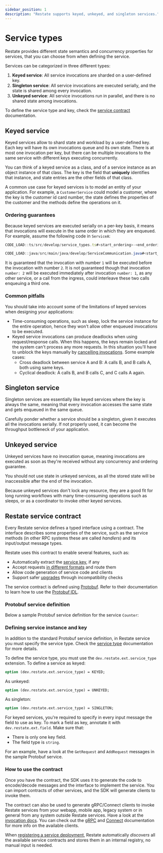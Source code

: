 ```yaml
---
sidebar_position: 1
description: "Restate supports keyed, unkeyed, and singleton services."
---
```



# Service types

Restate provides different state semantics and concurrency properties for services, that you can choose from when defining the service.

Services can be categorized in three different types:

1. **Keyed service**: All service invocations are sharded on a user-defined key.
2. **Singleton service**: All service invocations are executed serially, and the state is shared among every invocation.
3. **Unkeyed service**: All service invocations run in parallel, and there is no shared state among invocations.

To define the service type and key, check the [service contract](#restate-service-contract) documentation.

## Keyed service

Keyed services allow to shard state and workload by a user-defined key. Each key will have its own invocations queue and its own state. There is at most one invocation per key, but there can be multiple invocations to the same service with different keys executing concurrently.

You can think of a keyed service as a class, and of a service instance as an object instance of that class. The key is the field that **uniquely** identifies that instance, and state entries are the other fields of that class.

A common use case for keyed services is to model an entity of your application. For example, a `CustomerService` could model a customer, where the key is the customer id card number, the state defines the properties of the customer and the methods define the operations on it. 

### Ordering guarantees

Because keyed services are executed serially on a per-key basis, it means that invocations will execute in the same order in which they are enqueued. For example, assume the following code in `ServiceA`:

<Tabs groupId="sdk" queryString>
<TabItem value="ts" label="TypeScript">

```typescript
CODE_LOAD::ts/src/develop/service_types.ts#<start_ordering>-<end_ordering>
```

</TabItem>
<TabItem value="java" label="Java">

```java
CODE_LOAD::java/src/main/java/develop/ServiceCommunication.java#<start_ordering>-<end_ordering>
```

</TabItem>
</Tabs>

It is guaranteed that the invocation with number `1` will be executed before the invocation with number `2`. It is not guaranteed though that invocation `number: 2` will be executed immediately after invocation `number: 1`, as any other service, or a call from the ingress, could interleave these two calls enqueuing a third one.

### Common pitfalls

You should take into account some of the limitations of keyed services when designing your applications:

* Time-consuming operations, such as sleep, lock the service instance for the entire operation, hence they won't allow other enqueued invocations to be executed.
* Keyed service invocations can produce deadlocks when using request/response calls. When this happens, the keys remain locked and the system can't process any more requests. In this situation you'll have to unblock the keys manually by [cancelling invocations](/operate/invocation#cancel-an-invocation). Some example cases:
  * Cross deadlock between service A and B: A calls B, and B calls A, both using same keys.
  * Cyclical deadlock: A calls B, and B calls C, and C calls A again.

## Singleton service

Singleton services are essentially like keyed services where the key is always the same, meaning that every invocation accesses the same state and gets enqueued in the same queue.

<Admonition type="warning">
Carefully ponder whether a service should be a singleton, given it executes all the invocations serially. If not properly used, it can become the throughput bottleneck of your application.
</Admonition>

## Unkeyed service

Unkeyed services have no invocation queue, meaning invocations are executed as soon as they're received without any concurrency and ordering guarantee.

You should not use state in unkeyed services, as all the stored state will be inaccessible after the end of the invocation.

Because unkeyed services don't lock any resource, they are a good fit for long running workflows with many time-consuming operations such as sleeps, or as a coordinator to invoke other keyed services.

## Restate service contract

Every Restate service defines a typed interface using a contract. The interface describes some properties of the service, such as the service methods (in other RPC systems these are called _handlers_) and its input/output message types.

Restate uses this contract to enable several features, such as:

* Automatically extract the [service key](#defining-service-instance-and-key), if any
* Accept requests [in different formats](/operate/invocation) and route them
* Allow code generation of service code and clients
* Support safer [upgrades](/operate/versioning) through incompatibility checks

The service contract is defined using [Protobuf](https://protobuf.dev/programming-guides/proto3/#services). Refer to their documentation to learn how to use the [Protobuf IDL](https://protobuf.dev/programming-guides/proto3).

### Protobuf service definition

Below a sample Protobuf service definition for the service `Counter`:

### Defining service instance and key

In addition to the standard Protobuf service definition, in Restate service you must specify the service type. Check the [service type](/develop/service_type) documentation for more details.

To define the service type, you must use the `dev.restate.ext.service_type` extension. To define a service as keyed:

```protobuf
option (dev.restate.ext.service_type) = KEYED;
```

As unkeyed:

```protobuf
option (dev.restate.ext.service_type) = UNKEYED;
```

As singleton:

```protobuf
option (dev.restate.ext.service_type) = SINGLETON;
```

For keyed services, you're required to specify in every input message the field to use as key. To mark a field as key, annotate it with `dev.restate.ext.field`. Make sure that:

* There is only one key field.
* The field type is `string`.

For an example, have a look at the `GetRequest` and `AddRequest` messages in the sample Protobuf service.

### How to use the contract

Once you have the contract, the SDK uses it to generate the code to encode/decode messages and the interface to implement the service. You can import contracts of other services, and the SDK will generate clients to invoke them.

The contract can also be used to generate gRPC/Connect clients to invoke Restate services from your webapp, mobile app, legacy system or in general from any system outside Restate services. Have a look at the [invocation docs](/operate/invocation). You can check out the [gRPC](https://grpc.io/docs/languages/) and [Connect](https://connect.build/docs/introduction) documentation for more info on the available clients.

When [registering a service deployment](/operate/registration), Restate automatically _discovers_ all the available service contracts and stores them in an internal registry, no manual input is needed.

